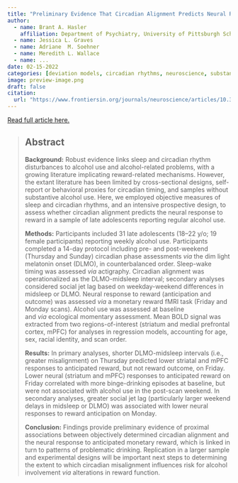 ```yaml
---
title: "Preliminary Evidence That Circadian Alignment Predicts Neural Response to Monetary Reward in Late Adolescent Drinkers"
author:
  - name: Brant A. Hasler
    affiliation: Department of Psychiatry, University of Pittsburgh School of Medicine
  - name: Jessica L. Graves
  - name: Adriane  M. Soehner
  - name: Meredith L. Wallace
  - name: ...
date: 02-15-2022
categories: [deviation models, circadian rhythms, neuroscience, substance use]
image: preview-image.png
draft: false
citation: 
  url: "https://www.frontiersin.org/journals/neuroscience/articles/10.3389/fnins.2022.803349/full"
---
```


[Read full article here.](https://www.frontiersin.org/journals/neuroscience/articles/10.3389/fnins.2022.803349/full)

> ## **Abstract**
>
> **Background:** Robust evidence links sleep and circadian rhythm disturbances to alcohol use and alcohol-related problems, with a growing literature implicating reward-related mechanisms. However, the extant literature has been limited by cross-sectional designs, self-report or behavioral proxies for circadian timing, and samples without substantive alcohol use. Here, we employed objective measures of sleep and circadian rhythms, and an intensive prospective design, to assess whether circadian alignment predicts the neural response to reward in a sample of late adolescents reporting regular alcohol use.
>
> **Methods:** Participants included 31 late adolescents (18–22 y/o; 19 female participants) reporting weekly alcohol use. Participants completed a 14-day protocol including pre- and post-weekend (Thursday and Sunday) circadian phase assessments *via* the dim light melatonin onset (DLMO), in counterbalanced order. Sleep-wake timing was assessed *via* actigraphy. Circadian alignment was operationalized as the DLMO-midsleep interval; secondary analyses considered social jet lag based on weekday-weekend differences in midsleep or DLMO. Neural response to reward (anticipation and outcome) was assessed *via* a monetary reward fMRI task (Friday and Monday scans). Alcohol use was assessed at baseline and *via* ecological momentary assessment. Mean BOLD signal was extracted from two regions-of-interest (striatum and medial prefrontal cortex, mPFC) for analyses in regression models, accounting for age, sex, racial identity, and scan order.
>
> **Results:** In primary analyses, shorter DLMO-midsleep intervals (i.e., greater misalignment) on Thursday predicted lower striatal and mPFC responses to anticipated reward, but not reward outcome, on Friday. Lower neural (striatum and mPFC) responses to anticipated reward on Friday correlated with more binge-drinking episodes at baseline, but were not associated with alcohol use in the post-scan weekend. In secondary analyses, greater social jet lag (particularly larger weekend delays in midsleep or DLMO) was associated with lower neural responses to reward anticipation on Monday.
>
> **Conclusion:** Findings provide preliminary evidence of proximal associations between objectively determined circadian alignment and the neural response to anticipated monetary reward, which is linked in turn to patterns of problematic drinking. Replication in a larger sample and experimental designs will be important next steps to determining the extent to which circadian misalignment influences risk for alcohol involvement *via* alterations in reward function.
